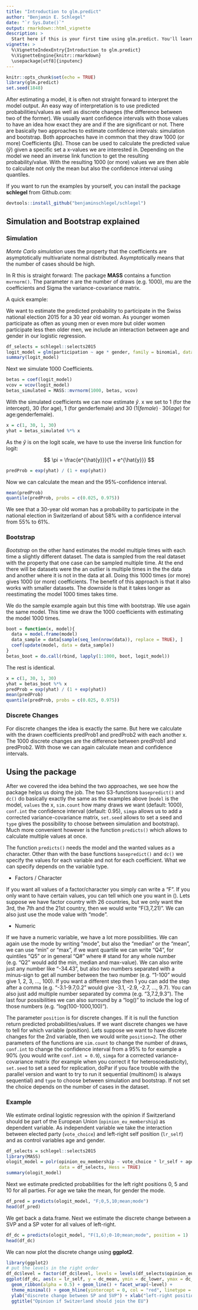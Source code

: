 ```yaml
---
title: "Introduction to glm.predict"
author: "Benjamin E. Schlegel"
date: "`r Sys.Date()`"
output: rmarkdown::html_vignette
description: >
  Start here if this is your first time using glm.predict. You'll learn how the package is used ad about the difference between simulation and bootstrap.
vignette: >
  %\VignetteIndexEntry{Introduction to glm.predict}
  %\VignetteEngine{knitr::rmarkdown}
  \usepackage[utf8]{inputenc}
---
```


```r
knitr::opts_chunk$set(echo = TRUE)
library(glm.predict)
set.seed(1848)
```

After estimating a model, it is often not straight forward to interpret the model output. An easy way of interpretation is to use predicted probabilities/values as well as discrete changes (the difference between two of the former). We usually want confidence intervals with those values to have an idea how exact they are and if the are significant or not. There are basically two approaches to estimate confidence intervals: simulation and bootstrap. Both approaches have in common that they draw 1000 (or more) Coefficients ($\beta$s). Those can be used to calculate the predicted value ($\hat{y}$) given a specific set a x-values we are interested in. Depending on the model we need an inverse link function to get the resulting probability/value. With the resulting 1000 (or more) values we are then able to calculate not only the mean but also the confidence interval using quantiles.

If you want to run the examples by yourself, you can install the package **schlegel** from Github.com:

```r
devtools::install_github("benjaminschlegel/schlegel")
```


## Simulation and Bootstrap explained

### Simulation
*Monte Carlo simulation* uses the property that the coefficients are asymptotically multivariate normal distributed. Asymptotically means that the number of cases should be high. 

In R this is straight forward: The package **MASS** contains a function `mvrnorm()`. The parameter n are the number of draws (e.g. 1000), mu are the coefficients and Sigma the variance-covariance matrix.

A quick example:

We want to estimate the predicted probability to participate in the Swiss national election 2015 for a 30 year old woman. As younger women participate as often as young men or even more but older women participate less then older men, we include an interaction between age and gender in our logistic regression.

```r
df_selects = schlegel::selects2015
logit_model = glm(participation ~ age * gender, family = binomial, data = df_selects)
summary(logit_model)
```

Next we simulate 1000 Coefficients.

```r
betas = coef(logit_model)
vcov = vcov(logit_model)
betas_simulated = MASS::mvrnorm(1000, betas, vcov)
```

With the simulated coefficients we can now estimate $\hat{y}$. x we set to 1 (for the intercept), 30 (for age), 1 (for genderfemale) and 30 ($1 (female) \cdot30(age)$ for age:genderfemale). 

```r
x = c(1, 30, 1, 30)
yhat = betas_simulated %*% x
```

As the $\hat{y}$ is on the logit scale, we have to use the inverse link function for logit:

$$
\pi = \frac{e^{\hat{y}}}{1 + e^{\hat{y}}}
$$
```r
predProb = exp(yhat) / (1 + exp(yhat))
```
Now we can calculate the mean and the 95%-confidence interval.

```r
mean(predProb)
quantile(predProb, probs = c(0.025, 0.975))
```
We see that a 30-year old woman has a probability to participate in the national election in Switzerland of about 58% with a confidence interval from 55% to 61%.

### Bootstrap

*Bootstrap* on the other hand estimates the model multiple times with each time a slightly different dataset. The data is sampled from the real dataset with the property that one case can be sampled multiple time. At the end there will be datasets were the an outlier is multiple times in the the data and another where it is not in the data at all. Doing this 1000 times (or more) gives 1000 (or more) coefficients. The benefit of this approach is that it also works with smaller datasets. The downside is that it takes longer as reestimating the model 1000 times takes time.

We do the sample example again but this time with bootstrap. We use again the same model. This time we draw the 1000 coefficients with estimating the model 1000 times.

```r
boot = function(x, model){
  data = model.frame(model)
  data_sample = data[sample(seq_len(nrow(data)), replace = TRUE), ]
  coef(update(model, data = data_sample))
}
betas_boot = do.call(rbind, lapply(1:1000, boot, logit_model))
```

The rest is identical.

```r
x = c(1, 30, 1, 30)
yhat = betas_boot %*% x
predProb = exp(yhat) / (1 + exp(yhat))
mean(predProb)
quantile(predProb, probs = c(0.025, 0.975))
```
### Discrete Changes

For discrete changes the idea is exactly the same. But here we calculate with the drawn coefficients predProb1 and predProb2 with each another x. The 1000 discrete changes are the difference between predProb1 and predProb2. With those we can again calculate mean and confidence intervals.

## Using the package

After we covered the idea behind the two approaches, we see how the package helps us doing the job. The two S3-functions `basepredict()` and `dc()` do basically exactly the same as the examples above (`model` is the model, `values` the x, `sim.count` how many draws we want (default: 1000), `conf.int` the confidence interval (default: 0.95), `simga` allows us to add a corrected variance-covariance matrix, `set.seed` allows to set a seed and `type` gives the possibility to choose between simulation and bootstrap). Much more convenient however is the function `predicts()` which allows to calculate multiple values at once.

The function `predicts()` needs the model and the wanted values as a character. Other than with the base functions `basepredict()` and `dc()` we specify the values for each variable and not for each coefficient. What we can specify depends on the variable type.

 * Factors / Character

If you want all values of a factor/character you simply can write a "F". If you only want to have certain values, you can tell which one you want in (). Lets suppose we have factor country with 26 countries, but we only want the 3rd, the 7th and the 21st country, then we would write "F(3,7,21)". We can also just use the mode value with "mode".

 * Numeric

If we have a numeric variable, we have a lot more possibilities. We can again use the mode by writing "mode", but also the "median" or the "mean", we can use "min" or "max", if we want quartile we can write "Q4", for quintiles "Q5" or in general "Q#" where # stand for any whole number (e.g. "Q2" would add the min, median and max-value). We can also write just any number like "-34.43", but also two numbers separated with a minus-sign to get all number between the two number (e.g. "1-100" would give 1, 2, 3, ..., 100). If you want a different step then 1 you can add the step after a comma (e.g. "-3.1-9.7,0.2" would give -3.1, -2.9, -2.7, ..., 9.7). You can also just add multiple number separated by comma (e.g. "3,7.2,9.3"). The last four possibilities we can also surround by a "log()" to include the log of those numbers (e.g. "log(100-1000,100)").

The parameter `position` is for discrete changes. If it is null the function return predicted probabilities/values. If we want discrete changes we have to tell for which variable (position). Lets suppose we want to have discrete changes for the 2nd variable, then we would write `position=2`. The other parameters of the functions are `sim.count` to change the number of draws, `conf.int` to change the confidence interval from a 95% to for example a 90% (you would write `conf.int = 0.9`), `simga` for a corrected variance-covariance matrix (for example when you correct it for heteroscedasticity), `set.seed` to set a seed for replication, doPar if you face trouble with the parallel version and want to try to run it sequential (multinom() is always sequential) and `type` to choose between simulation and bootstrap. If not set the choice depends on the number of cases in the dataset.

### Example

We estimate ordinal logistic regression with the opinion if Switzerland should be part of the European Union (`opinion_eu_membership`) as dependent variable. As independent variable we take the interaction between elected party (`vote_choice`) and left-right self position (`lr_self`) and as control variables age and gender.

```r
df_selects = schlegel::selects2015
library(MASS)
ologit_model = polr(opinion_eu_membership ~ vote_choice * lr_self + age + gender, 
                    data = df_selects, Hess = TRUE)
summary(ologit_model)
```
Next we estimate predicted probabilities for the left right positions 0, 5 and 10 for all parties. For age we take the mean, for gender the mode.

```r
df_pred = predicts(ologit_model, "F;0,5,10;mean;mode")
head(df_pred)
```
We get back a data.frame. Next we estimate the discrete change between a SVP and a SP voter for all values of left-right.

```r
df_dc = predicts(ologit_model, "F(1,6);0-10;mean;mode", position = 1)
head(df_dc)
```

We can now plot the discrete change using **ggplot2**.

```r
library(ggplot2)
# put the levels in the right order
df_dc$level = factor(df_dc$level, levels = levels(df_selects$opinion_eu_membership))
ggplot(df_dc, aes(x = lr_self, y = dc_mean, ymin = dc_lower, ymax = dc_upper)) +
  geom_ribbon(alpha = 0.5) + geom_line() + facet_wrap(~level) +
  theme_minimal() + geom_hline(yintercept = 0, col = "red", linetype = "dashed") +
  ylab("discrete change between SP and SVP") + xlab("left-right position") +
  ggtitle("Opinion if Switzerland should join the EU")
```

